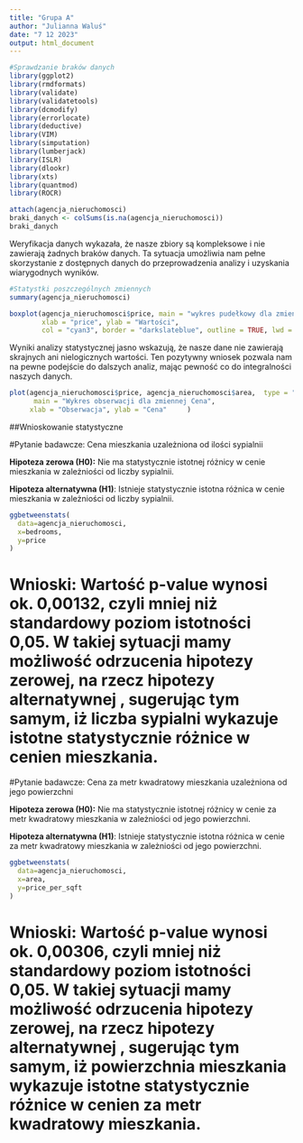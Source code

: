```yaml
---
title: "Grupa A"
author: "Julianna Waluś"
date: "7 12 2023"
output: html_document
---
```


```r
#Sprawdzanie braków danych
library(ggplot2)
library(rmdformats)
library(validate)
library(validatetools)
library(dcmodify)
library(errorlocate)
library(deductive)
library(VIM)
library(simputation)
library(lumberjack)
library(ISLR) 
library(dlookr)
library(xts)
library(quantmod)
library(ROCR)
```

```r
attach(agencja_nieruchomosci)
braki_danych <- colSums(is.na(agencja_nieruchomosci))
braki_danych
```
Weryfikacja danych wykazała, że nasze zbiory są kompleksowe i nie zawierają żadnych braków danych. Ta sytuacja umożliwia nam pełne skorzystanie z dostępnych danych do przeprowadzenia analizy i uzyskania wiarygodnych wyników.


```r
#Statystki poszczególnych zmiennych
summary(agencja_nieruchomosci)

```


```r

boxplot(agencja_nieruchomosci$price, main = "wykres pudełkowy dla zmiennej price", 
        xlab = "price", ylab = "Wartości", 
        col = "cyan3", border = "darkslateblue", outline = TRUE, lwd = 1.2)

```
Wyniki analizy statystycznej jasno wskazują, że nasze dane nie zawierają skrajnych ani nielogicznych wartości. Ten pozytywny wniosek pozwala nam na pewne podejście do dalszych analiz, mając pewność co do integralności naszych danych.

```r
plot(agencja_nieruchomosci$price, agencja_nieruchomosci$area,  type = "o", col = "cyan3",
      main = "Wykres obserwacji dla zmiennej Cena",
     xlab = "Obserwacja", ylab = "Cena"     )

```


##Wnioskowanie statystyczne

#Pytanie badawcze: Cena mieszkania uzależniona od ilości sypialnii

**Hipoteza zerowa (H0):** Nie ma statystycznie istotnej różnicy w cenie mieszkania w zależniości od liczby sypialnii.

**Hipoteza alternatywna (H1)**: Istnieje statystycznie istotna różnica w cenie mieszkania w zależniości od liczby sypialnii.


```r
ggbetweenstats(
  data=agencja_nieruchomosci,
  x=bedrooms,
  y=price
)
```
# Wnioski: Wartość p-value wynosi ok. 0,00132, czyli mniej niż standardowy poziom istotności 0,05. W takiej sytuacji mamy możliwość odrzucenia hipotezy zerowej, na rzecz hipotezy alternatywnej , sugerując tym samym, iż liczba sypialni wykazuje istotne statystycznie różnice w cenien mieszkania.


#Pytanie badawcze: Cena za metr kwadratowy mieszkania uzależniona od jego powierzchni

**Hipoteza zerowa (H0):** Nie ma statystycznie istotnej różnicy w cenie za metr kwadratowy mieszkania w zależniości od jego powierzchni.

**Hipoteza alternatywna (H1)**: Istnieje statystycznie istotna różnica w cenie za metr kwadratowy mieszkania w zależniości od jego powierzchni.

```r
ggbetweenstats(
  data=agencja_nieruchomosci,
  x=area,
  y=price_per_sqft
)
```
# Wnioski: Wartość p-value wynosi ok. 0,00306, czyli mniej niż standardowy poziom istotności 0,05. W takiej sytuacji mamy możliwość odrzucenia hipotezy zerowej, na rzecz hipotezy alternatywnej , sugerując tym samym, iż powierzchnia mieszkania wykazuje istotne statystycznie różnice w cenien za metr kwadratowy mieszkania.






